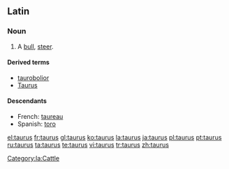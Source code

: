 {{see|Taurus}}

==Latin==
===Noun===
{{la-noun|taurus|tauri|tauri|m|second}}

# A [[bull]], [[steer]].

====Derived terms====
*[[taurobolior]]
*[[Taurus]]

====Descendants====
*French: [[taureau]]
*Spanish: [[toro]]

[[Category:la:Cattle]]

[[el:taurus]]
[[fr:taurus]]
[[gl:taurus]]
[[ko:taurus]]
[[la:taurus]]
[[ja:taurus]]
[[pl:taurus]]
[[pt:taurus]]
[[ru:taurus]]
[[ta:taurus]]
[[te:taurus]]
[[vi:taurus]]
[[tr:taurus]]
[[zh:taurus]]